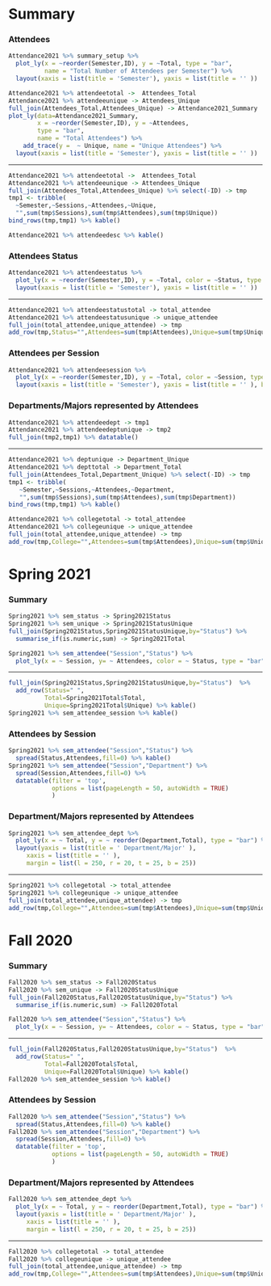 Summary {.storyboard data-navmenu="2020-21"}
=========================================


###  Attendees {data-commentary-width=400}

```r
Attendance2021 %>% summary_setup %>%
  plot_ly(x = ~reorder(Semester,ID), y = ~Total, type = "bar", 
          name = "Total Number of Attendees per Semester") %>%
  layout(xaxis = list(title = 'Semester'), yaxis = list(title = '' ))
```


```r
Attendance2021 %>% attendeetotal ->  Attendees_Total
Attendance2021 %>% attendeeunique -> Attendees_Unique
full_join(Attendees_Total,Attendees_Unique) -> Attendance2021_Summary
plot_ly(data=Attendance2021_Summary, 
        x = ~reorder(Semester,ID), y = ~Attendees, 
        type = "bar", 
        name = "Total Attendees") %>%
    add_trace(y =  ~ Unique, name = "Unique Attendees") %>%
  layout(xaxis = list(title = 'Semester'), yaxis = list(title = '' ))
```

*** 

```r
Attendance2021 %>% attendeetotal ->  Attendees_Total
Attendance2021 %>% attendeeunique -> Attendees_Unique
full_join(Attendees_Total,Attendees_Unique) %>% select(-ID) -> tmp
tmp1 <- tribble(
  ~Semester,~Sessions,~Attendees,~Unique,
  "",sum(tmp$Sessions),sum(tmp$Attendees),sum(tmp$Unique)) 
bind_rows(tmp,tmp1) %>% kable()

Attendance2021 %>% attendeedesc %>% kable()
```

### Attendees Status

```r
Attendance2021 %>% attendeestatus %>%
  plot_ly(x = ~reorder(Semester,ID), y = ~Total, color = ~Status, type = "bar")%>%
  layout(xaxis = list(title = 'Semester'), yaxis = list(title = '' ))
```

***

```r
Attendance2021 %>% attendeestatustotal -> total_attendee
Attendance2021 %>% attendeestatusunique -> unique_attendee
full_join(total_attendee,unique_attendee) -> tmp
add_row(tmp,Status="",Attendees=sum(tmp$Attendees),Unique=sum(tmp$Unique)) %>% kable()
```


### Attendees per Session

```r
Attendance2021 %>% attendeesession %>%
  plot_ly(x = ~reorder(Semester,ID), y = ~Total, color = ~Session, type = "bar")%>%
  layout(xaxis = list(title = 'Semester'), yaxis = list(title = '' ), barmode = 'stack')
```

### Departments/Majors represented by Attendees {data-commentary-width=600}


```r
Attendance2021 %>% attendeedept -> tmp1
Attendance2021 %>% attendeedeptunique -> tmp2
full_join(tmp2,tmp1) %>% datatable()
```

*** 

```r
Attendance2021 %>% deptunique -> Department_Unique
Attendance2021 %>% depttotal -> Department_Total
full_join(Attendees_Total,Department_Unique) %>% select(-ID) -> tmp
tmp1 <- tribble(
   ~Semester,~Sessions,~Attendees,~Department,
   "",sum(tmp$Sessions),sum(tmp$Attendees),sum(tmp$Department))
bind_rows(tmp,tmp1) %>% kable()
```

```r
Attendance2021 %>% collegetotal -> total_attendee
Attendance2021 %>% collegeunique -> unique_attendee
full_join(total_attendee,unique_attendee) -> tmp 
add_row(tmp,College="",Attendees=sum(tmp$Attendees),Unique=sum(tmp$Unique)) %>% kable()
```


Spring 2021 {.storyboard data-navmenu="2020-21"}
=========================================

### Summary {data-commentary-width=400}

```r
Spring2021 %>% sem_status -> Spring2021Status
Spring2021 %>% sem_unique -> Spring2021StatusUnique
full_join(Spring2021Status,Spring2021StatusUnique,by="Status") %>%
  summarise_if(is.numeric,sum) -> Spring2021Total
```


```r
Spring2021 %>% sem_attendee("Session","Status") %>%
  plot_ly(x = ~ Session, y= ~ Attendees, color = ~ Status, type = "bar")
```


*** 

```r
full_join(Spring2021Status,Spring2021StatusUnique,by="Status")  %>%
  add_row(Status=" ",
          Total=Spring2021Total$Total, 
          Unique=Spring2021Total$Unique) %>% kable()
Spring2021 %>% sem_attendee_session %>% kable()
```

### Attendees by Session

```r
Spring2021 %>% sem_attendee("Session","Status") %>%
  spread(Status,Attendees,fill=0) %>% kable()
Spring2021 %>% sem_attendee("Session","Department") %>%
  spread(Session,Attendees,fill=0) %>% 
  datatable(filter = 'top', 
            options = list(pageLength = 50, autoWidth = TRUE)
            )
```

### Department/Majors represented by Attendees

```r
Spring2021 %>% sem_attendee_dept %>%
  plot_ly(x = ~ Total, y = ~ reorder(Department,Total), type = "bar") %>%
  layout(yaxis = list(title = ' Department/Major' ), 
     xaxis = list(title = '' ),
     margin = list(l = 250, r = 20, t = 25, b = 25))
```

***

```r
Spring2021 %>% collegetotal -> total_attendee
Spring2021 %>% collegeunique -> unique_attendee
full_join(total_attendee,unique_attendee) -> tmp 
add_row(tmp,College="",Attendees=sum(tmp$Attendees),Unique=sum(tmp$Unique)) %>% kable()
```



Fall 2020 {.storyboard data-navmenu="2020-21"}
=========================================

### Summary {data-commentary-width=400}

```r
Fall2020 %>% sem_status -> Fall2020Status
Fall2020 %>% sem_unique -> Fall2020StatusUnique
full_join(Fall2020Status,Fall2020StatusUnique,by="Status") %>%
  summarise_if(is.numeric,sum) -> Fall2020Total
```


```r
Fall2020 %>% sem_attendee("Session","Status") %>%
  plot_ly(x = ~ Session, y= ~ Attendees, color = ~ Status, type = "bar")
```


*** 

```r
full_join(Fall2020Status,Fall2020StatusUnique,by="Status")  %>%
  add_row(Status=" ",
          Total=Fall2020Total$Total, 
          Unique=Fall2020Total$Unique) %>% kable()
Fall2020 %>% sem_attendee_session %>% kable()
```

### Attendees by Session

```r
Fall2020 %>% sem_attendee("Session","Status") %>%
  spread(Status,Attendees,fill=0) %>% kable()
Fall2020 %>% sem_attendee("Session","Department") %>%
  spread(Session,Attendees,fill=0) %>% 
  datatable(filter = 'top', 
            options = list(pageLength = 50, autoWidth = TRUE)
            )
```

### Department/Majors represented by Attendees

```r
Fall2020 %>% sem_attendee_dept %>%
  plot_ly(x = ~ Total, y = ~ reorder(Department,Total), type = "bar") %>%
  layout(yaxis = list(title = ' Department/Major' ), 
     xaxis = list(title = '' ),
     margin = list(l = 250, r = 20, t = 25, b = 25))
```

***

```r
Fall2020 %>% collegetotal -> total_attendee
Fall2020 %>% collegeunique -> unique_attendee
full_join(total_attendee,unique_attendee) -> tmp 
add_row(tmp,College="",Attendees=sum(tmp$Attendees),Unique=sum(tmp$Unique)) %>% kable()
```




